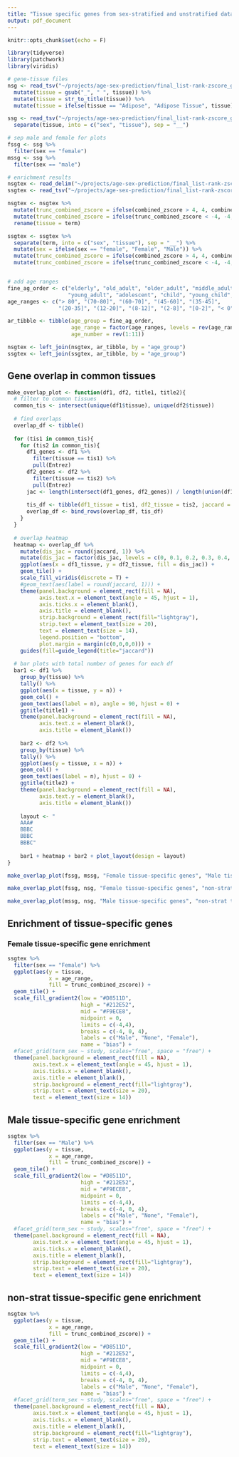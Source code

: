 ```yaml
---
title: "Tissue specific genes from sex-stratified and unstratified data"
output: pdf_document
---
```


```r
knitr::opts_chunk$set(echo = F)

library(tidyverse)
library(patchwork)
library(viridis)
```

```r
# gene-tissue files
nsg <- read_tsv("~/projects/age-sex-prediction/final_list-rank-zscore_gene_enrichment_analyses/data/gene_sets/gtex_tissue-spec/gtex_tissue-spec_gene-group_file.tsv") %>% 
  mutate(tissue = gsub("_", " ", tissue)) %>% 
  mutate(tissue = str_to_title(tissue)) %>% 
  mutate(tissue = ifelse(tissue == "Adipose", "Adipose Tissue", tissue))

ssg <- read_tsv("~/projects/age-sex-prediction/final_list-rank-zscore_gene_enrichment_analyses/data/gene_sets/sex-strat_gtex_tissue-spec/sex-strat_gtex_tissue-spec_gene-group_file.tsv") %>% 
  separate(tissue, into = c("sex", "tissue"), sep = "__")

# sep male and female for plots
fssg <- ssg %>% 
  filter(sex == "female")
mssg <- ssg %>% 
  filter(sex == "male")

# enrichment results 
nsgtex <- read_delim("~/projects/age-sex-prediction/final_list-rank-zscore_gene_enrichment_analyses/results/naive_sex_prediction_ranks/gtex_tissue-spec_enrichment.tsv")
ssgtex <- read_tsv("~/projects/age-sex-prediction/final_list-rank-zscore_gene_enrichment_analyses/results/naive_sex_prediction_ranks/sex-strat_gtex_tissue-spec_enrichment.tsv")

nsgtex <- nsgtex %>% 
  mutate(trunc_combined_zscore = ifelse(combined_zscore > 4, 4, combined_zscore)) %>% 
  mutate(trunc_combined_zscore = ifelse(trunc_combined_zscore < -4, -4, trunc_combined_zscore)) %>% 
  rename(tissue = term)

ssgtex <- ssgtex %>% 
  separate(term, into = c("sex", "tissue"), sep = "__") %>% 
  mutate(sex = ifelse(sex == "female", "Female", "Male")) %>% 
  mutate(trunc_combined_zscore = ifelse(combined_zscore > 4, 4, combined_zscore)) %>% 
  mutate(trunc_combined_zscore = ifelse(trunc_combined_zscore < -4, -4, trunc_combined_zscore))


# add age ranges
fine_ag_order <- c("elderly", "old_adult", "older_adult", "middle_adult", "adult", 
                   "young_adult", "adolescent", "child", "young_child", "infant", "fetus")
age_ranges <- c("> 80", "(70-80]", "(60-70]", "(45-60]", "(35-45]", 
                "(20-35]", "(12-20]", "(8-12]", "(2-8]", "[0-2]", "< 0")

ar_tibble <- tibble(age_group = fine_ag_order, 
                    age_range = factor(age_ranges, levels = rev(age_ranges)),
                    age_number = rev(1:11))

nsgtex <- left_join(nsgtex, ar_tibble, by = "age_group")
ssgtex <- left_join(ssgtex, ar_tibble, by = "age_group")
```

## Gene overlap in common tissues 

```r
make_overlap_plot <- function(df1, df2, title1, title2){
  # filter to common tissues
  common_tis <- intersect(unique(df1$tissue), unique(df2$tissue))
  
  # find overlaps
  overlap_df <- tibble()
  
  for (tis1 in common_tis){
    for (tis2 in common_tis){
      df1_genes <- df1 %>% 
        filter(tissue == tis1) %>% 
        pull(Entrez)
      df2_genes <- df2 %>% 
        filter(tissue == tis2) %>% 
        pull(Entrez)
      jac <- length(intersect(df1_genes, df2_genes)) / length(union(df1_genes, df2_genes))
      
      tis_df <- tibble(df1_tissue = tis1, df2_tissue = tis2, jaccard = jac)
      overlap_df <- bind_rows(overlap_df, tis_df)
    }
  }
  
  # overlap heatmap 
  heatmap <- overlap_df %>% 
    mutate(dis_jac = round(jaccard, 1)) %>% 
    mutate(dis_jac = factor(dis_jac, levels = c(0, 0.1, 0.2, 0.3, 0.4, 0.5, 0.6, 0.7, 0.8, 0.9))) %>% 
    ggplot(aes(x = df1_tissue, y = df2_tissue, fill = dis_jac)) +
    geom_tile() +
    scale_fill_viridis(discrete = T) +
    #geom_text(aes(label = round(jaccard, 1))) +
    theme(panel.background = element_rect(fill = NA),
          axis.text.x = element_text(angle = 45, hjust = 1),
          axis.ticks.x = element_blank(),
          axis.title = element_blank(),
          strip.background = element_rect(fill="lightgray"),
          strip.text = element_text(size = 20),
          text = element_text(size = 14),
          legend.position = "bottom",
          plot.margin = margin(c(0,0,0,0))) +
    guides(fill=guide_legend(title="jaccard"))
  
  # bar plots with total number of genes for each df
  bar1 <- df1 %>% 
    group_by(tissue) %>% 
    tally() %>% 
    ggplot(aes(x = tissue, y = n)) +
    geom_col() +
    geom_text(aes(label = n), angle = 90, hjust = 0) +
    ggtitle(title1) +
    theme(panel.background = element_rect(fill = NA),
          axis.text.x = element_blank(),
          axis.title = element_blank())
  
    bar2 <- df2 %>% 
    group_by(tissue) %>% 
    tally() %>% 
    ggplot(aes(y = tissue, x = n)) +
    geom_col() +
    geom_text(aes(label = n), hjust = 0) +
    ggtitle(title2) +
    theme(panel.background = element_rect(fill = NA),
          axis.text.y = element_blank(),
          axis.title = element_blank())
    
    layout <- "
    AAA#
    BBBC
    BBBC
    BBBC"
    
    bar1 + heatmap + bar2 + plot_layout(design = layout)
}
```

```r
make_overlap_plot(fssg, mssg, "Female tissue-specific genes", "Male tissue-specific genes")
```

```r
make_overlap_plot(fssg, nsg, "Female tissue-specific genes", "non-strat tissue-specific genes")
```

```r
make_overlap_plot(mssg, nsg, "Male tissue-specific genes", "non-strat tissue-specific genes")
```

## Enrichment of tissue-specific genes

### Female tissue-specific gene enrichment

```r
ssgtex %>% 
  filter(sex == "Female") %>%
  ggplot(aes(y = tissue, 
             x = age_range, 
             fill = trunc_combined_zscore)) +
  geom_tile() +
  scale_fill_gradient2(low = "#D8511D",
                       high = "#212E52",
                       mid = "#F9ECE8",
                       midpoint = 0,
                       limits = c(-4,4),
                       breaks = c(-4, 0, 4), 
                       labels = c("Male", "None", "Female"),
                       name = "bias") +
  #facet_grid(term_sex ~ study, scales="free", space = "free") +
  theme(panel.background = element_rect(fill = NA),
        axis.text.x = element_text(angle = 45, hjust = 1),
        axis.ticks.x = element_blank(),
        axis.title = element_blank(),
        strip.background = element_rect(fill="lightgray"),
        strip.text = element_text(size = 20),
        text = element_text(size = 14))
```

## Male tissue-specific gene enrichment

```r
ssgtex %>% 
  filter(sex == "Male") %>%
  ggplot(aes(y = tissue, 
             x = age_range, 
             fill = trunc_combined_zscore)) +
  geom_tile() +
  scale_fill_gradient2(low = "#D8511D",
                       high = "#212E52",
                       mid = "#F9ECE8",
                       midpoint = 0,
                       limits = c(-4,4),
                       breaks = c(-4, 0, 4), 
                       labels = c("Male", "None", "Female"),
                       name = "bias") +
  #facet_grid(term_sex ~ study, scales="free", space = "free") +
  theme(panel.background = element_rect(fill = NA),
        axis.text.x = element_text(angle = 45, hjust = 1),
        axis.ticks.x = element_blank(),
        axis.title = element_blank(),
        strip.background = element_rect(fill="lightgray"),
        strip.text = element_text(size = 20),
        text = element_text(size = 14))
```

## non-strat tissue-specific gene enrichment

```r
nsgtex %>% 
  ggplot(aes(y = tissue, 
             x = age_range, 
             fill = trunc_combined_zscore)) +
  geom_tile() +
  scale_fill_gradient2(low = "#D8511D",
                       high = "#212E52",
                       mid = "#F9ECE8",
                       midpoint = 0,
                       limits = c(-4,4),
                       breaks = c(-4, 0, 4), 
                       labels = c("Male", "None", "Female"),
                       name = "bias") +
  #facet_grid(term_sex ~ study, scales="free", space = "free") +
  theme(panel.background = element_rect(fill = NA),
        axis.text.x = element_text(angle = 45, hjust = 1),
        axis.ticks.x = element_blank(),
        axis.title = element_blank(),
        strip.background = element_rect(fill="lightgray"),
        strip.text = element_text(size = 20),
        text = element_text(size = 14))
```


